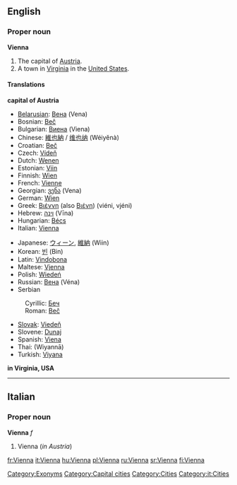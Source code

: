 {{wikipedia}}
==English==

===Proper noun===
'''Vienna'''
# The capital of [[Austria]].
# A town in [[Virginia]] in the [[United States]].

====Translations====
'''capital of Austria'''
{{top}}
*[[Belarusian]]: [[Вена]] (Vena) {{f}}
*Bosnian: [[Beč]] {{m}}
*Bulgarian: [[Виена]] (Viena) {{f}}
*Chinese: [[維也納]] / [[维也纳]] (Wéiyĕnà)
*Croatian: [[Beč]] {{m}}
*Czech: [[Vídeň]]
*Dutch: [[Wenen]]
*Estonian: [[Viin]]
*Finnish: [[Wien]]
*French: [[Vienne]]
*Georgian: [[ვენა]] (Vena)
*German: [[Wien]] {{n}}
*Greek: [[Βιέννη]] (also [[Βιένη]]) (viéni, vjéni) {{f}}
*Hebrew: [[וינה]] (Vīna)
*Hungarian: [[Bécs]]
*Italian: [[Vienna#Italian|Vienna]] {{f}}
{{mid}}
*Japanese: [[ウィーン]], [[維納]] (Wiin)
*Korean: [[빈]] (Bin)
*Latin: [[Vindobona]]
*Maltese: [[Vjenna]]
*Polish: [[Wiedeń]] {{m}}
*Russian: [[Вена]] (Véna) {{f}}
*Serbian
:Cyrillic: [[Беч]] {{m}}
:Roman: [[Beč]] {{m}}
*[[Slovak]]: [[Viedeň]]
*Slovene: [[Dunaj]] {{m}}
*Spanish: [[Viena]]
*Thai: {{THchar|[[เวียนนา]]}} (Wiyannā)
*Turkish: [[Viyana]]
{{bottom}}

'''in Virginia, USA'''
{{top}}
{{mid}}
{{bottom}}


----

==Italian==

===Proper noun===
'''Vienna''' ''f''
# Vienna (''in Austria'')

[[Category:Exonyms]]
[[Category:Capital cities]]
[[Category:Cities]]
[[Category:it:Cities]]

[[fr:Vienna]]
[[it:Vienna]]
[[hu:Vienna]]
[[pl:Vienna]]
[[ru:Vienna]]
[[sr:Vienna]]
[[fi:Vienna]]